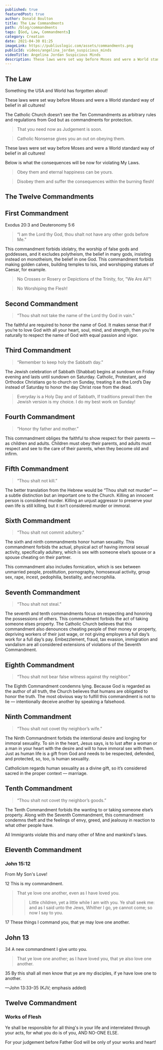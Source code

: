 ```yaml
---
published: true
featuredPost: true
author: Donald Boulton
title: The Law Commandments
path: /blog/commandments
tags: [God, Law, Commandments]
category: Creation
date: 2021-04-30 01:25
imageLink: https://publiuslogic.com/assets/commandments.png
publicId: videos/angelina_jordan_suspicious_minds
videoTitle: Angelina Jordan Suspicious Minds
description: These laws were set way before Moses and were a World standard way of belief in all cultures! Abide by them or your life is a lie!
---
```


## The Law

Something the USA and World has forgotten about!

These laws were set way before Moses and were a World standard way of belief in all cultures!

The Catholic Church doesn’t see the Ten Commandments as arbitrary rules and regulations from God but as commandments for protection.

> That you need now as Judgement is soon.

> Catholic Nonsense gives you an out on obeying them.

<Section>

These laws were set way before Moses and were a World standard way of belief in all cultures!

Below is what the consequences will be now for violating My Laws.

</Section>

<Section>

> Obey them and eternal happiness can be yours.

> Disobey them and suffer the consequences within the burning flesh!

</Section>

## The Twelve Commandments

## First Commandment

<Section>

Exodus 20:3 and Deuteronomy 5:6

> “I am the Lord thy God, thou shalt not have any other gods before Me.”

This commandment forbids idolatry, the worship of false gods and goddesses, and it excludes polytheism, the belief in many gods, insisting instead on monotheism, the belief in one God. This commandment forbids making golden calves, building temples to Isis, and worshipping statues of Caesar, for example.

> No Crosses or Rosery or Depictions of the Trinity, for, "We Are All"!

> No Worshiping the Flesh!

</Section>

## Second Commandment

<Section>

> “Thou shalt not take the name of the Lord thy God in vain.”

The faithful are required to honor the name of God. It makes sense that if you’re to love God with all your heart, soul, mind, and strength, then you’re naturally to respect the name of God with equal passion and vigor.

</Section>

## Third Commandment

<Section>

> “Remember to keep holy the Sabbath day.”

The Jewish celebration of Sabbath (Shabbat) begins at sundown on Friday evening and lasts until sundown on Saturday. Catholic, Protestant, and Orthodox Christians go to church on Sunday, treating it as the Lord’s Day instead of Saturday to honor the day Christ rose from the dead.

> Everyday is a Holy Day and of Sabbath, If traditions prevail then the Jewish version is my choice. I do my best work on Sunday!

</Section>

## Fourth Commandment

<Section>

> “Honor thy father and mother.”

This commandment obliges the faithful to show respect for their parents — as children and adults. Children must obey their parents, and adults must respect and see to the care of their parents, when they become old and infirm.

</Section>

## Fifth Commandment

<Section>

> “Thou shalt not kill.”

The better translation from the Hebrew would be “Thou shalt not murder” — a subtle distinction but an important one to the Church. Killing an innocent person is considered murder. Killing an unjust aggressor to preserve your own life is still killing, but it isn’t considered murder or immoral.

</Section>

## Sixth Commandment

<Section>

> “Thou shalt not commit adultery.”

The sixth and ninth commandments honor human sexuality. This commandment forbids the actual, physical act of having immoral sexual activity, specifically adultery, which is sex with someone else’s spouse or a spouse cheating on their partner.

This commandment also includes fornication, which is sex between unmarried people, prostitution, pornography, homosexual activity, group sex, rape, incest, pedophilia, bestiality, and necrophilia.

</Section>

## Seventh Commandment

<Section>

> “Thou shalt not steal.”

The seventh and tenth commandments focus on respecting and honoring the possessions of others.
This commandment forbids the act of taking someone elses property.
The Catholic Church believes that this commandment also denounces cheating people of their money or property, depriving workers of their just wage, or not giving employers a full day’s work for a full day’s pay.
Embezzlement, fraud, tax evasion, immigration and vandalism are all considered extensions of violations of the Seventh Commandment.

</Section>

## Eighth Commandment

<Section>

> “Thou shalt not bear false witness against thy neighbor.”

The Eighth Commandment condemns lying. Because God is regarded as the author of all truth, the Church believes that humans are obligated to honor the truth. The most obvious way to fulfill this commandment is not to lie — intentionally deceive another by speaking a falsehood.

</Section>

## Ninth Commandment

<Section>

> “Thou shalt not covet thy neighbor’s wife.”

The Ninth Commandment forbids the intentional desire and longing for immoral sexuality. To sin in the heart, Jesus says, is to lust after a woman or a man in your heart with the desire and will to have immoral sex with them. Just as human life is a gift from God and needs to be respected, defended, and protected, so, too, is human sexuality.

Catholicism regards human sexuality as a divine gift, so it’s considered sacred in the proper context — marriage.

</Section>

## Tenth Commandment

<Section>

> “Thou shalt not covet thy neighbor’s goods.”

The Tenth Commandment forbids the wanting to or taking someone else’s property.
Along with the Seventh Commandment, this commandment condemns theft and the feelings of envy, greed, and jealousy in reaction to what other people have.

All Immigrants violate this and many other of Mine and mankind's laws.

</Section>

## Eleventh Commandment

### John 15:12

<Section>

From My Son's Love!

12 This is my commandment.

> That ye love one another, even as I have loved you.
>
> > Little children, yet a little while I am with you. Ye shall seek me: and as I said unto the Jews, Whither I go, ye cannot come; so now I say to you.

17 These things I command you, that ye may love one another.

</Section>

## John 13

<Section>

34 A new commandment I give unto you.

> That ye love one another; as I have loved you, that ye also love one another.

35 By this shall all men know that ye are my disciples, if ye have love one to another.

—John 13:33–35 (KJV; emphasis added)

</Section>

<Section>

## Twelve Commandment

### Works of Flesh

Ye shall be responsible for all thing's in your life and interrelated through your acts, for what you do is of you, AND NO-ONE ELSE.

</Section>

For your judgement before Father God will be only of your works and heart!

<WavyHr className="mt-1 mb-1 text-fuchsia-600" />
